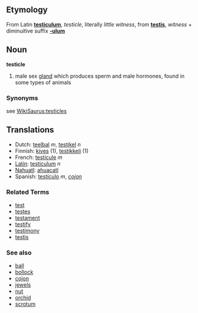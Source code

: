 ==Etymology==
From Latin '''[[testiculum]]''', ''testicle'', literally ''little witness'', from '''[[testis]]''', ''witness'' + diminuitive suffix '''[[-ulum]]'''

==Noun==
'''testicle'''

# male sex [[gland]] which produces sperm and male hormones, found in some types of animals

===Synonyms===
see [[WikiSaurus:testicles]]

== Translations ==
*Dutch: [[teelbal]] ''m'', [[testikel]] ''n''
*Finnish: [[kives]] (1), [[testikkeli]] (1)
*French: [[testicule]] ''m''
*[[Latin]]: [[testiculum]] ''n''
*[[Nahuatl]]: [[ahuacatl]]
*Spanish: [[testículo]] ''m'', ''[[cojon]]''

===Related Terms===
*[[test]]
*[[testes]]
*[[testament]]
*[[testify]]
*[[testimony]]
*[[testis]]

===See also===
*[[ball]]
*[[bollock]]
*[[cojon]]
*[[jewels]]
*[[nut]]
*[[orchid]]
*[[scrotum]]